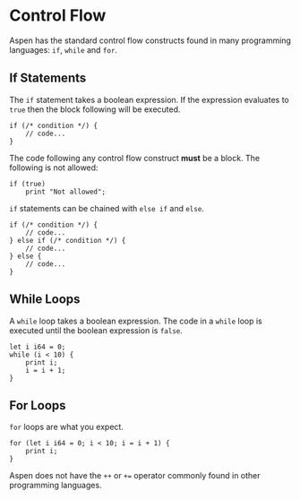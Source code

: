 
# Control Flow

Aspen has the standard control flow constructs found in many programming languages: `if`, `while` and `for`.

## If Statements

The `if` statement takes a boolean expression. If the expression evaluates to `true` then the block following will be executed.

```
if (/* condition */) {
    // code...
}
```

<Alert level="warning">

The code following any control flow construct **must** be a block. The following is not allowed:

```
if (true)
    print "Not allowed";
```

</Alert>

`if` statements can be chained with `else if` and `else`.

```
if (/* condition */) {
    // code...
} else if (/* condition */) {
    // code...
} else {
    // code...
}
```

## While Loops

A `while` loop takes a boolean expression. The code in a `while` loop is executed until the boolean expression is `false`.

```
let i i64 = 0;
while (i < 10) {
    print i;
    i = i + 1;
}
```

## For Loops

`for` loops are what you expect.

```
for (let i i64 = 0; i < 10; i = i + 1) {
    print i;
}
```

<Alert level="warning">

Aspen does not have the `++` or `+=` operator commonly found in other programming languages.

</Alert>


